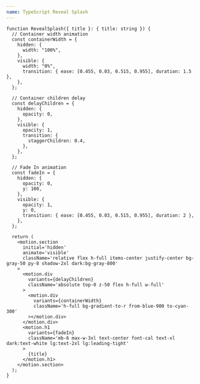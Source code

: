 ```yaml
---
name: TypeScript Reveal Splash
---
```


```tsx
function RevealSplash({ title }: { title: string }) {
  // Container width animation
  const containerWidth = {
    hidden: {
      width: "100%",
    },
    visible: {
      width: "0%",
      transition: { ease: [0.455, 0.03, 0.515, 0.955], duration: 1.5 },
    },
  };

  // Container children delay
  const delayChildren = {
    hidden: {
      opacity: 0,
    },
    visible: {
      opacity: 1,
      transition: {
        staggerChildren: 0.4,
      },
    },
  };

  // Fade In animation
  const fadeIn = {
    hidden: {
      opacity: 0,
      y: 100,
    },
    visible: {
      opacity: 1,
      y: 0,
      transition: { ease: [0.455, 0.03, 0.515, 0.955], duration: 2 },
    },
  };

  return (
    <motion.section
      initial='hidden'
      animate='visible'
      className='relative flex h-full items-center justify-center bg-gray-50 py-8 shadow-2xl dark:bg-gray-800'
    >
      <motion.div
        variants={delayChildren}
        className='absolute top-0 z-50 flex h-full w-full'
      >
        <motion.div
          variants={containerWidth}
          className='h-full bg-gradient-to-r from-blue-900 to-cyan-300'
        ></motion.div>
      </motion.div>
      <motion.h1
        variants={fadeIn}
        className='mb-6 max-w-3xl text-center font-cal text-xl dark:text-white lg:text-2xl lg:leading-tight'
      >
        {title}
      </motion.h1>
    </motion.section>
  );
}
```
